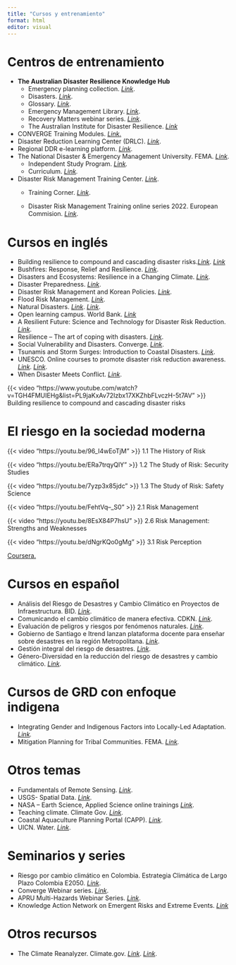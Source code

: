 ```yaml
---
title: "Cursos y entrenamiento"
format: html
editor: visual
---
```


# **Centros de entrenamiento**

-   **The Australian Disaster Resilience Knowledge Hub**
    -   Emergency planning collection. [*Link*](https://knowledge.aidr.org.au/collections/emergency-planning/).
    -   Disasters. [*Link*](https://knowledge.aidr.org.au/disasters/).
    -   Glossary. [*Link*](https://knowledge.aidr.org.au/glossary/).
    -   Emergency Management Library. [*Link*](https://knowledge.aidr.org.au/collections/emergency-management-library/).
    -   Recovery Matters webinar series. [*Link*](https://knowledge.aidr.org.au/resources/recovery-matters-webinar-series/?utm_source=Updates+from+AIDR&utm_campaign=f666ebcb63-EMAIL_CAMPAIGN_2020_03_10_03_44_COPY_01&utm_medium=email&utm_term=0_a0a8e928c9-f666ebcb63-184368417#story).
    -   The Australian Institute for Disaster Resilience. [*Link*](https://www.aidr.org.au/)
-   CONVERGE Training Modules. [*Link*.](https://converge.colorado.edu/resources/training-modules)
-   Disaster Reduction Learning Center (DRLC). [*Link*](https://www.jica.go.jp/english/activities/issues/disaster/disaster.html).
-   Regional DDR e-learning platform. [*Link*](https://courses.adpc.net/).
-   The National Disaster & Emergency Management University. FEMA. [*Link*](https://training.fema.gov/).
    -   Independent Study Program. [*Link*](https://training.fema.gov/is/)*.*
    -   Curriculum. [*Link*](https://training.fema.gov/ndemu/curriculum/)*.*
-   Disaster Risk Management Training Center. [*Link*](https://drmkc.jrc.ec.europa.eu/).
    -   Training Corner. [*Link*](https://drmkc.jrc.ec.europa.eu/science-for-drm/training-corner).

    -   Disaster Risk Management Training online series 2022. European Commision. [*Link*](https://drmkc.jrc.ec.europa.eu/science-for-drm/training-corner/disaster-risk-management-training-online-series-2022).

# Cursos en inglés

-   Building resilience to compound and cascading disaster risks.[*Link*](https://ap-plat.nies.go.jp/adaptation_literacy/resources/e_learning/drr/index.html). [*Link*](https://www.youtube.com/watch?v=TGH4FMUIEHg&list=PL9jaKxAv72Izbx17XKZhbFLvczH-5t7AV)
-   Bushfires: Response, Relief and Resilience. [*Link*](https://www.futurelearn.com/courses/bushfires).
-   Disasters and Ecosystems: Resilience in a Changing Climate. [*Link*](https://www.youtube.com/playlist?list=PLH___LL2LODuduh-dhLSFKOhyJZtRnIc_).
-   Disaster Preparedness. [*Link*](https://www.coursera.org/learn/disaster-preparedness).
-   Disaster Risk Management and Korean Policies. [*Link*](https://www.coursera.org/learn/disaster-risk-management-korean-policies).
-   Flood Risk Management. [*Link*](https://www.edx.org/es/course/flood-risk-management).
-   Natural Disasters. [*Link*](https://www.edx.org/es/course/natural-disasters). [*Link*](http://www.meteo.mcgill.ca/atoc185/).
-   Open learning campus. World Bank. [*Link*](https://olc.worldbank.org/content/resilience-and-disaster-risk-management-learning-lab)
-   A Resilient Future: Science and Technology for Disaster Risk Reduction. [*Link*](https://www.edx.org/es/course/a-resilient-future-science-and-technology-for-disa).
-   Resilience – The art of coping with disasters. [*Link*](https://www.edx.org/es/course/resilience-the-art-of-coping-with-disasters).
-   Social Vulnerability and Disasters. Converge. [*Link*](https://converge-training.colorado.edu/courses/vulnerable-populations/).
-   Tsunamis and Storm Surges: Introduction to Coastal Disasters. [*Link*](https://www.edx.org/es/course/tsunamis-and-storm-surges-introduction-to-coastal).
-   UNESCO. Online courses to promote disaster risk reduction awareness. [*Link*](https://en.unesco.org/greencitizens/stories/online-courses-promote-disaster-risk-reduction-awareness). [*Link*](http://elearning.unep.org/moocs/courses).
-   When Disaster Meets Conflict. [*Link*](https://www.coursera.org/learn/whendisastermeetsconflict).

{{< video "https://www.youtube.com/watch?v=TGH4FMUIEHg&list=PL9jaKxAv72Izbx17XKZhbFLvczH-5t7AV" >}} Building resilience to compound and cascading disaster risks

# El riesgo en la sociedad moderna

::: {layout-ncol="2"}
{{< video "https://youtu.be/96_I4wEoTjM" >}} 1.1 The History of Risk

{{< video "https://youtu.be/ERa7trqyQlY" >}} 1.2 The Study of Risk: Security Studies

{{< video "https://youtu.be/7yzp3x85jdc" >}} 1.3 The Study of Risk: Safety Science

{{< video "https://youtu.be/FehtVq--_S0" >}} 2.1 Risk Management

{{< video "https://youtu.be/8EsX84P7hsU" >}} 2.6 Risk Management: Strengths and Weaknesses

{{< video "https://youtu.be/dNgrKQo0gMg" >}} 3.1 Risk Perception

[Coursera.](https://www.coursera.org/learn/risk-in-modern-society/home/module/1)
:::

# Cursos en español

-   Análisis del Riesgo de Desastres y Cambio Climático en Proyectos de Infraestructura. BID. [*Link*](https://cursos.iadb.org/es/temas/infraestructura/analisis-riesgo-desastres-cambio-climatico-proyectos-infraestructura).
-   Comunicando el cambio climático de manera efectiva. CDKN. [*Link*](https://cdkn.org/comunicando/?loclang=es_es&fbclid=IwAR0sQ3LypFp0Atq5eOtWgPrOisQkKmMeBlaS-woYhp5JvqKFE122-_LIur8).
-   Evaluación de peligros y riesgos por fenómenos naturales. [*Link*](https://www.coursera.org/learn/riesgos-fenomenos-naturales/home/welcome).
-   Gobierno de Santiago e Itrend lanzan plataforma docente para enseñar sobre desastres en la región Metropolitana. [*Link*](https://plataforma.aprendedesastres.cl/).
-   Gestión integral del riesgo de desastres. [*Link*](https://www.coursera.org/learn/gestion-riesgo/home/welcome).
-   Género-Diversidad en la reducción del riesgo de desastres y cambio climático. [*Link*](https://es.grripp.net/cursoonline/1-video-introductorio).

# Cursos de GRD con enfoque indigena

-   Integrating Gender and Indigenous Factors into Locally-Led Adaptation. [*Link*](https://ap-plat.nies.go.jp/adaptation_literacy/resources/e_learning/ait_lla/index.html)*.*
-   Mitigation Planning for Tribal Communities. FEMA. [*Link*](https://training.fema.gov/is/courseoverview.aspx?code=IS-350&lang=en)*.*

# Otros temas

-   Fundamentals of Remote Sensing. [*Link*](https://arset.gsfc.nasa.gov/webinars/fundamentals-remote-sensing).
-   USGS- Spatial Data. [*Link*](https://lpdaac.usgs.gov/resources/e-learning/).
-   NASA – Earth Science, Applied Science online trainings [*Link*](https://appliedsciences.nasa.gov/join-mission/training?program_area=14).
-   Teaching climate. Climate Gov. [*Link*](https://www.climate.gov/teaching).
-   Coastal Aquaculture Planning Portal (CAPP). [*Link*](https://coastalscience.noaa.gov/research/marine-spatial-ecology/coastal-aquaculture-planning-portal-capp/).
-   UICN. Water. [*Link*](https://learningelc.org/course/index.php?categoryid=6).

# **Seminarios y series**

-   Riesgo por cambio climático en Colombia. Estrategia Climática de Largo Plazo Colombia E2050. [*Link*](https://youtu.be/4v9T0QaI7ZU).
-   Converge Webinar series. [*Link*](https://converge.colorado.edu/communications/webinar-series).
-   APRU Multi-Hazards Webinar Series. [*Link*](https://apru.org/event/the-apru-multi-hazards-webinar-series-a-new-approach-for-disaster-risk-management-after-covid-19/).
-   Knowledge Action Network on Emergent Risks and Extreme Events. [*Link*](https://www.risk-kan.org/webinars/)

# **Otros recursos**

-   The Climate Reanalyzer. Climate.gov. [*Link*](https://www.climate.gov/teaching/resources/climate-reanalyzer-0). [*Link*](https://climatereanalyzer.org/).
